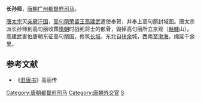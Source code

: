 '''长孙师'''，[[唐朝|唐朝]][[广州_(古代)|广州]][[都督府|都督府]][[司马|司马]]。

[[唐太宗|唐太宗]]灭[[突厥汗国|突厥汗国]]，[[高句丽|高句丽]][[荣留王|荣留王]][[高建武|高建武]]遣使奉贺，并奉上高句丽封域图。唐太宗派长孙师到高句丽收葬[[隋朝|隋朝]]时战死将士的骸骨，毁掉高句丽所立京观（[[骷髅|骷髅]]山）。高建武害怕唐朝东征高句丽国，修筑[[千里长城|长城]]，东北自[[扶余|扶余]]城，西南至[[渤海|渤海]]，绵延千余里。

==参考文献==
*《[[旧唐书|旧唐书]]》高丽传

{{唐朝官员小作品}}
{{DEFAULTSORT:Z}}
[[Category:唐朝都督府司马|Category:唐朝都督府司马]]
[[Category:唐朝外交官|Category:唐朝外交官]]
[[Category:长孙姓|S]]